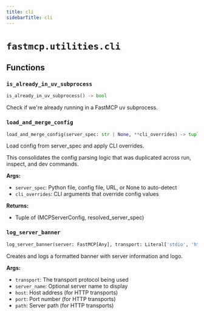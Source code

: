 ```yaml
---
title: cli
sidebarTitle: cli
---
```


# `fastmcp.utilities.cli`

## Functions

### `is_already_in_uv_subprocess` <sup><a href="https://github.com/jlowin/fastmcp/blob/main/src/fastmcp/utilities/cli.py#L28" target="_blank"><Icon icon="github" style="width: 14px; height: 14px;" /></a></sup>

```python
is_already_in_uv_subprocess() -> bool
```


Check if we're already running in a FastMCP uv subprocess.


### `load_and_merge_config` <sup><a href="https://github.com/jlowin/fastmcp/blob/main/src/fastmcp/utilities/cli.py#L33" target="_blank"><Icon icon="github" style="width: 14px; height: 14px;" /></a></sup>

```python
load_and_merge_config(server_spec: str | None, **cli_overrides) -> tuple[MCPServerConfig, str]
```


Load config from server_spec and apply CLI overrides.

This consolidates the config parsing logic that was duplicated across
run, inspect, and dev commands.

**Args:**
- `server_spec`: Python file, config file, URL, or None to auto-detect
- `cli_overrides`: CLI arguments that override config values

**Returns:**
- Tuple of (MCPServerConfig, resolved_server_spec)


### `log_server_banner` <sup><a href="https://github.com/jlowin/fastmcp/blob/main/src/fastmcp/utilities/cli.py#L151" target="_blank"><Icon icon="github" style="width: 14px; height: 14px;" /></a></sup>

```python
log_server_banner(server: FastMCP[Any], transport: Literal['stdio', 'http', 'sse', 'streamable-http']) -> None
```


Creates and logs a formatted banner with server information and logo.

**Args:**
- `transport`: The transport protocol being used
- `server_name`: Optional server name to display
- `host`: Host address (for HTTP transports)
- `port`: Port number (for HTTP transports)
- `path`: Server path (for HTTP transports)

